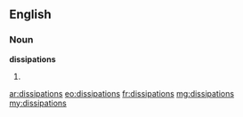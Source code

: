 ==English==

===Noun===
'''dissipations'''

# {{plural of|[[dissipation]]}}

[[ar:dissipations]]
[[eo:dissipations]]
[[fr:dissipations]]
[[mg:dissipations]]
[[my:dissipations]]